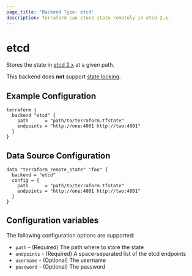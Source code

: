 ```yaml
---
page_title: 'Backend Type: etcd'
description: Terraform can store state remotely in etcd 2.x.
---
```


# etcd

Stores the state in [etcd 2.x](https://coreos.com/etcd/docs/latest/v2/README.html) at a given path.

This backend does **not** support [state locking](/language/state/locking).

## Example Configuration

```hcl
terraform {
  backend "etcd" {
    path      = "path/to/terraform.tfstate"
    endpoints = "http://one:4001 http://two:4001"
  }
}
```

## Data Source Configuration

```hcl
data "terraform_remote_state" "foo" {
  backend = "etcd"
  config = {
    path      = "path/to/terraform.tfstate"
    endpoints = "http://one:4001 http://two:4001"
  }
}
```

## Configuration variables

The following configuration options are supported:

- `path` - (Required) The path where to store the state
- `endpoints` - (Required) A space-separated list of the etcd endpoints
- `username` - (Optional) The username
- `password` - (Optional) The password
